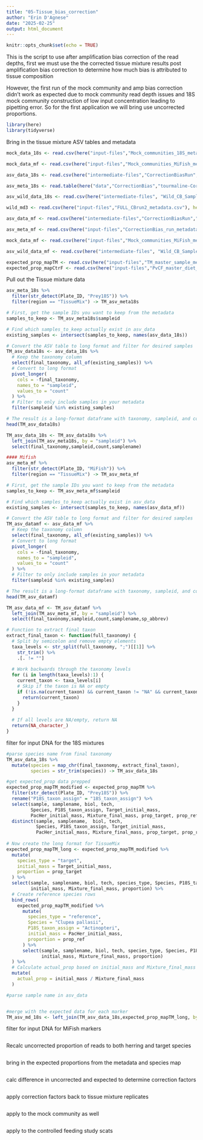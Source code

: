 ```yaml
---
title: "05-Tissue_bias_correction"
author: "Erin D'Agnese"
date: "2025-02-25"
output: html_document
---
```


```r
knitr::opts_chunk$set(echo = TRUE)
```

This is the script to use after amplification bias correction of the read depths, first we must use the the corrected tissue mixture results post amplification bias correction to determine how much bias is attributed to tissue composition

However, the first run of the mock community and amp bias correction didn't work as expected due to mock community read depth issues and 18S mock community construction of low input concentration leading to pipetting error. So for the first application we will bring use uncorrected proportions.
```r
library(here)
library(tidyverse)
```

Bring in the tissue mixture ASV tables and metadata
```r
mock_data_18s <- read.csv(here("input-files","Mock_communities_18S_metadata.csv"), header=T, check.names = FALSE)

mock_data_mf <- read.csv(here("input-files","Mock_communities_MiFish_metadata.csv"), header=T, check.names = FALSE)

asv_data_18s <- read.csv(here("intermediate-files","CorrectionBiasRun","CorBias_18S_taxon_decontam_asv_table.csv"), header = T, check.names = F)

asv_meta_18s <- read.table(here("data","CorrectionBias","tourmaline-CorBias_18S_16072025","00-data","metadata.tsv"), sep = "\t", header = T)

asv_wild_data_18s <- read.csv(here("intermediate-files", "Wild_CB_Samples", "Wild_CB2_18S_taxon_decontam_asv_table.csv"), header = T, check.names = F)

wild_md3 <- read.csv(here("input-files","FULL_CBrun2_metadata.csv"), header = T)

asv_data_mf <- read.csv(here("intermediate-files","CorrectionBiasRun","CorBias_MiFish_taxon_decontam_asv_table.csv"), header = T, check.names = F)

asv_meta_mf <- read.csv(here("input-files","CorrectionBias_run_metadata.csv"),header = T, check.names = F)

mock_data_mf <- read.csv(here("input-files","Mock_communities_MiFish_metadata.csv"), header=T, check.names = FALSE)

asv_wild_data_mf <- read.csv(here("intermediate-files", "Wild_CB_Samples", "Wild_CB2_MiFish_taxon_decontam_asv_table.csv"), header = T, check.names = F)

expected_prop_mapTM <- read.csv(here("input-files","TM_master_sample_metadata.csv"), header = T, check.names = F)
expected_prop_mapCtrF <- read.csv(here("input-files","PvCF_master_diet_sample_metadata.csv"), header = T, check.names = F)

```

Pull out the Tissue mixture data
```r
asv_meta_18s %>% 
  filter(str_detect(Plate_ID, "Prey18S")) %>% 
  filter(region == "TissueMix") -> TM_asv_meta18s

# First, get the sample IDs you want to keep from the metadata
samples_to_keep <- TM_asv_meta18s$sampleid

# Find which samples_to_keep actually exist in asv_data
existing_samples <- intersect(samples_to_keep, names(asv_data_18s))

# Convert the ASV table to long format and filter for desired samples
TM_asv_data18s <- asv_data_18s %>%
  # Keep the taxonomy column
  select(final_taxonomy, all_of(existing_samples)) %>%
  # Convert to long format
  pivot_longer(
    cols = -final_taxonomy,
    names_to = "sampleid",
    values_to = "count"
  ) %>%
  # Filter to only include samples in your metadata
  filter(sampleid %in% existing_samples)

# The result is a long-format dataframe with taxonomy, sampleid, and count columns
head(TM_asv_data18s)

TM_asv_data_18s <- TM_asv_data18s %>%
  left_join(TM_asv_meta18s, by = "sampleid") %>% 
  select(final_taxonomy,sampleid,count,samplename)

#### Mifish
asv_meta_mf %>% 
  filter(str_detect(Plate_ID, "MiFish")) %>% 
  filter(region == "TissueMix") -> TM_asv_meta_mf

# First, get the sample IDs you want to keep from the metadata
samples_to_keep <- TM_asv_meta_mf$sampleid

# Find which samples_to_keep actually exist in asv_data
existing_samples <- intersect(samples_to_keep, names(asv_data_mf))

# Convert the ASV table to long format and filter for desired samples
TM_asv_datamf <- asv_data_mf %>%
  # Keep the taxonomy column
  select(final_taxonomy, all_of(existing_samples)) %>%
  # Convert to long format
  pivot_longer(
    cols = -final_taxonomy,
    names_to = "sampleid",
    values_to = "count"
  ) %>%
  # Filter to only include samples in your metadata
  filter(sampleid %in% existing_samples)

# The result is a long-format dataframe with taxonomy, sampleid, and count columns
head(TM_asv_datamf)

TM_asv_data_mf <- TM_asv_datamf %>%
  left_join(TM_asv_meta_mf, by = "sampleid") %>% 
  select(final_taxonomy,sampleid,count,samplename,sp_abbrev)

```
```r
# Function to extract final taxon
extract_final_taxon <- function(full_taxonomy) {
  # Split by semicolon and remove empty elements
  taxa_levels <- str_split(full_taxonomy, ";")[[1]] %>% 
    str_trim() %>% 
    .[. != ""]
  
  # Work backwards through the taxonomy levels
  for (i in length(taxa_levels):1) {
    current_taxon <- taxa_levels[i]
    # Skip if the taxon is NA or empty
    if (!is.na(current_taxon) && current_taxon != "NA" && current_taxon != "") {
      return(current_taxon)
    }
  }
  
  # If all levels are NA/empty, return NA
  return(NA_character_)
}
```



filter for input DNA for the 18S mixtures
```r
#parse species name from final taxonomy
TM_asv_data_18s %>% 
  mutate(species = map_chr(final_taxonomy, extract_final_taxon),
         species = str_trim(species)) -> TM_asv_data_18s

#get expected_prop data prepped
expected_prop_mapTM_modified <- expected_prop_mapTM %>% 
  filter(str_detect(Plate_ID, "Prey18S")) %>% 
  rename("P18S_taxon_assign" = "18S_taxon_assign") %>%
  select(sample, samplename, biol, tech,
         Species, P18S_taxon_assign, Target_initial_mass, 
         PacHer_initial_mass, Mixture_final_mass, prop_target, prop_ref) %>% 
  distinct(sample, samplename,  biol, tech,
           Species, P18S_taxon_assign, Target_initial_mass, 
           PacHer_initial_mass, Mixture_final_mass, prop_target, prop_ref)
  
# Now create the long format for TissueMix
expected_prop_mapTM_long <- expected_prop_mapTM_modified %>%
  mutate(
    species_type = "target",
    initial_mass = Target_initial_mass,
    proportion = prop_target
  ) %>%
  select(sample, samplename, biol, tech, species_type, Species, P18S_taxon_assign,
         initial_mass, Mixture_final_mass, proportion) %>%
  # Create reference species rows
  bind_rows(
    expected_prop_mapTM_modified %>%
      mutate(
        species_type = "reference",
        Species = "Clupea pallasii",
        P18S_taxon_assign = "Actinopteri",
        initial_mass = PacHer_initial_mass,
        proportion = prop_ref
      ) %>%
      select(sample, samplename, biol, tech, species_type, Species, P18S_taxon_assign,
             initial_mass, Mixture_final_mass, proportion)
  ) %>%
  # Calculate actual_prop based on initial_mass and Mixture_final_mass
  mutate(
    actual_prop = initial_mass / Mixture_final_mass
  )

#parse sample name in asv_data


#merge with the expected data for each marker
TM_asv_md_18s <- left_join(TM_asv_data_18s,expected_prop_mapTM_long, by= c("samplename","species"="18S_taxon_assign")) 
```

filter for input DNA for MiFish markers
```r

```

Recalc uncorrected proportion of reads to both herring and target species
```r

```

bring in the expected proportions from the metadata and species map
```r

```

calc difference in uncorrected and expected to determine correction factors
```r

```

apply correction factors back to tissue mixture replicates
```r

```

apply to the mock community as well
```r

```

apply to the controlled feeding study scats
```r

```

